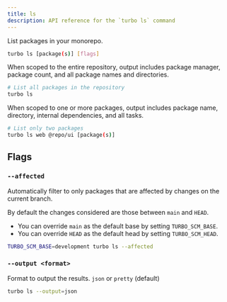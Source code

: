 ```yaml
---
title: ls
description: API reference for the `turbo ls` command
---
```



List packages in your monorepo.

```bash title="Terminal"
turbo ls [package(s)] [flags]
```

When scoped to the entire repository, output includes package manager, package count, and all package names and directories.

```bash title="Terminal"
# List all packages in the repository
turbo ls
```

When scoped to one or more packages, output includes package name, directory, internal dependencies, and all tasks.

```bash title="Terminal"
# List only two packages
turbo ls web @repo/ui [package(s)]
```

## Flags

### `--affected`

Automatically filter to only packages that are affected by changes on the current branch.

By default the changes considered are those between `main` and `HEAD`.

- You can override `main` as the default base by setting `TURBO_SCM_BASE`.
- You can override `HEAD` as the default head by setting `TURBO_SCM_HEAD`.

```bash title="Terminal"
TURBO_SCM_BASE=development turbo ls --affected
```

### `--output <format>`

Format to output the results. `json` or `pretty` (default)

```bash title="Terminal"
turbo ls --output=json
```
